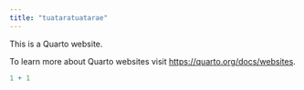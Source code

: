 ```yaml
---
title: "tuataratuatarae"
---
```


This is a Quarto website.

To learn more about Quarto websites visit <https://quarto.org/docs/websites>.

```r
1 + 1
```
